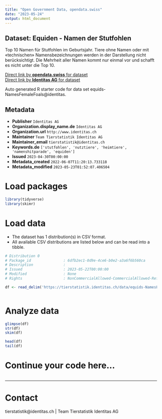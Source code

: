 ```yaml
---
title: "Open Government Data, opendata.swiss"
date: "2023-05-24"
output: html_document
---
```


## Dataset: Equiden - Namen der Stutfohlen

Top 10 Namen für Stutfohlen im Geburtsjahr. Tiere ohne Namen oder mit «technischen» Namensbezeichnungen werden in der Darstellung nicht berücksichtigt. Die Mehrheit aller Namen kommt nur einmal vor und schafft es nicht unter die Top 10.

[Direct link by **opendata.swiss** for dataset](https://opendata.swiss/de/dataset/equiden-namen-der-stutfohlen)<br>
[Direct link by **Identitas AG** for dataset](https://tierstatistik.identitas.ch/)

Auto generated R starter code for data set equids-NamesFemaleFoals@identitas.

## Metadata

- **Publisher** `Identitas AG`
- **Organization.display_name.de** `Identitas AG`
- **Organization.url** `http://www.identitas.ch`
- **Maintainer** `Team Tierstatistik Identitas AG`
- **Maintainer_email** `tierstatistik@identitas.ch`
- **Keywords.de** `['stutfohlen', 'nutztiere', 'heimtiere', 'namenshitparade', 'equiden']`
- **Issued** `2023-04-30T00:00:00`
- **Metadata_created** `2022-06-07T11:20:13.733118`
- **Metadata_modified** `2023-05-23T01:52:07.406504`


# Load packages

```r

library(tidyverse)
library(skimr)

```

# Load data

-   The dataset has 1 distribution(s) in CSV format.
-   All available CSV distributions are listed below and can be read into a tibble.

```r

# Distribution 0
# Package_id               : 6dfb2ec1-0d9e-4ce6-b0e2-a3a6f6b560ca
# Description              : 
# Issued                   : 2023-05-22T00:00:00
# Modified                 : None
# Rights                   : NonCommercialAllowed-CommercialAllowed-ReferenceRequired

df <- read_delim('https://tierstatistik.identitas.ch/data/equids-NamesFemaleFoals.csv')



```

# Analyze data

```r

glimpse(df)
str(df)
skim(df)

head(df)
tail(df)

```

# Continue your code here...

```r

```

------------------------------------------------------------------------

# Contact

tierstatistik@identitas.ch | Team Tierstatistik Identitas AG
